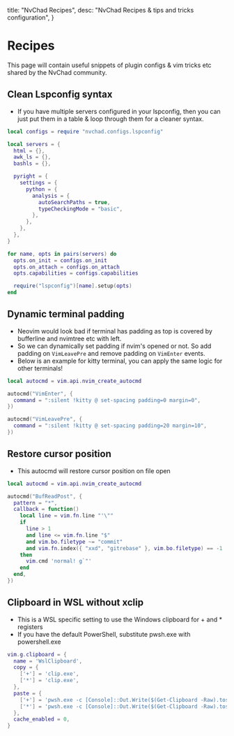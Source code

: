  title: "NvChad Recipes",
  desc: "NvChad Recipes & tips and tricks configuration",
}

# Recipes

This page will contain useful snippets of plugin configs & vim tricks etc shared by the NvChad community.

## Clean Lspconfig syntax 

- If you have multiple servers configured in your lspconfig, then you can just put them in a table & loop through them for a cleaner syntax. 

```lua
local configs = require "nvchad.configs.lspconfig"

local servers = {
  html = {},
  awk_ls = {},
  bashls = {},

  pyright = {
    settings = {
      python = {
        analysis = {
          autoSearchPaths = true,
          typeCheckingMode = "basic",
        },
      },
    },
  },
}

for name, opts in pairs(servers) do
  opts.on_init = configs.on_init
  opts.on_attach = configs.on_attach
  opts.capabilities = configs.capabilities

  require("lspconfig")[name].setup(opts)
end
```

## Dynamic terminal padding

- Neovim would look bad if terminal has padding as top is covered by bufferline and nvimtree etc with left. 
- So we can dynamically set padding if nvim's opened or not. So add padding on `VimLeavePre` and remove padding on `VimEnter` events.
- Below is an example for kitty terminal, you can apply the same logic for other terminals!

```lua
local autocmd = vim.api.nvim_create_autocmd

autocmd("VimEnter", {
  command = ":silent !kitty @ set-spacing padding=0 margin=0",
})

autocmd("VimLeavePre", {
  command = ":silent !kitty @ set-spacing padding=20 margin=10",
})
```

##  Restore cursor position

- This autocmd will restore cursor position on file open

```lua
local autocmd = vim.api.nvim_create_autocmd

autocmd("BufReadPost", {
  pattern = "*",
  callback = function()
    local line = vim.fn.line "'\""
    if
      line > 1
      and line <= vim.fn.line "$"
      and vim.bo.filetype ~= "commit"
      and vim.fn.index({ "xxd", "gitrebase" }, vim.bo.filetype) == -1
    then
      vim.cmd 'normal! g`"'
    end
  end,
})
```

## Clipboard in WSL without xclip

- This is a WSL specific setting to use the Windows clipboard for + and * registers
- If you have the default PowerShell, substitute pwsh.exe with powershell.exe 

```lua
vim.g.clipboard = {
  name = 'WslClipboard',
  copy = {
    ['+'] = 'clip.exe',
    ['*'] = 'clip.exe',
  },
  paste = {
    ['+'] = 'pwsh.exe -c [Console]::Out.Write($(Get-Clipboard -Raw).tostring().replace("`r", ""))',
    ['*'] = 'pwsh.exe -c [Console]::Out.Write($(Get-Clipboard -Raw).tostring().replace("`r", ""))',
  },
  cache_enabled = 0,
}
```
